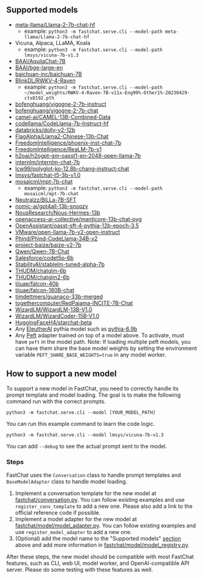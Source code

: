 ## Supported models

- [meta-llama/Llama-2-7b-chat-hf](https://huggingface.co/meta-llama/Llama-2-7b-chat-hf)
  - example: `python3 -m fastchat.serve.cli --model-path meta-llama/Llama-2-7b-chat-hf`
- Vicuna, Alpaca, LLaMA, Koala
  - example: `python3 -m fastchat.serve.cli --model-path lmsys/vicuna-7b-v1.3`
- [BAAI/AquilaChat-7B](https://huggingface.co/BAAI/AquilaChat-7B)
- [BAAI/bge-large-en](https://huggingface.co/BAAI/bge-large-en#using-huggingface-transformers)
- [baichuan-inc/baichuan-7B](https://huggingface.co/baichuan-inc/baichuan-7B)
- [BlinkDL/RWKV-4-Raven](https://huggingface.co/BlinkDL/rwkv-4-raven)
  - example: `python3 -m fastchat.serve.cli --model-path ~/model_weights/RWKV-4-Raven-7B-v11x-Eng99%-Other1%-20230429-ctx8192.pth`
- [bofenghuang/vigogne-2-7b-instruct](https://huggingface.co/bofenghuang/vigogne-2-7b-instruct)
- [bofenghuang/vigogne-2-7b-chat](https://huggingface.co/bofenghuang/vigogne-2-7b-chat)
- [camel-ai/CAMEL-13B-Combined-Data](https://huggingface.co/camel-ai/CAMEL-13B-Combined-Data)
- [codellama/CodeLlama-7b-Instruct-hf](https://huggingface.co/codellama/CodeLlama-7b-Instruct-hf)
- [databricks/dolly-v2-12b](https://huggingface.co/databricks/dolly-v2-12b)
- [FlagAlpha/Llama2-Chinese-13b-Chat](https://huggingface.co/FlagAlpha/Llama2-Chinese-13b-Chat)
- [FreedomIntelligence/phoenix-inst-chat-7b](https://huggingface.co/FreedomIntelligence/phoenix-inst-chat-7b)
- [FreedomIntelligence/ReaLM-7b-v1](https://huggingface.co/FreedomIntelligence/Realm-7b)
- [h2oai/h2ogpt-gm-oasst1-en-2048-open-llama-7b](https://huggingface.co/h2oai/h2ogpt-gm-oasst1-en-2048-open-llama-7b)
- [internlm/internlm-chat-7b](https://huggingface.co/internlm/internlm-chat-7b)
- [lcw99/polyglot-ko-12.8b-chang-instruct-chat](https://huggingface.co/lcw99/polyglot-ko-12.8b-chang-instruct-chat)
- [lmsys/fastchat-t5-3b-v1.0](https://huggingface.co/lmsys/fastchat-t5)
- [mosaicml/mpt-7b-chat](https://huggingface.co/mosaicml/mpt-7b-chat)
  - example: `python3 -m fastchat.serve.cli --model-path mosaicml/mpt-7b-chat`
- [Neutralzz/BiLLa-7B-SFT](https://huggingface.co/Neutralzz/BiLLa-7B-SFT)
- [nomic-ai/gpt4all-13b-snoozy](https://huggingface.co/nomic-ai/gpt4all-13b-snoozy)
- [NousResearch/Nous-Hermes-13b](https://huggingface.co/NousResearch/Nous-Hermes-13b)
- [openaccess-ai-collective/manticore-13b-chat-pyg](https://huggingface.co/openaccess-ai-collective/manticore-13b-chat-pyg)
- [OpenAssistant/oasst-sft-4-pythia-12b-epoch-3.5](https://huggingface.co/OpenAssistant/oasst-sft-4-pythia-12b-epoch-3.5)
- [VMware/open-llama-7b-v2-open-instruct](https://huggingface.co/VMware/open-llama-7b-v2-open-instruct)
- [Phind/Phind-CodeLlama-34B-v2](https://huggingface.co/Phind/Phind-CodeLlama-34B-v2)
- [project-baize/baize-v2-7b](https://huggingface.co/project-baize/baize-v2-7b)
- [Qwen/Qwen-7B-Chat](https://huggingface.co/Qwen/Qwen-7B-Chat)
- [Salesforce/codet5p-6b](https://huggingface.co/Salesforce/codet5p-6b)
- [StabilityAI/stablelm-tuned-alpha-7b](https://huggingface.co/stabilityai/stablelm-tuned-alpha-7b)
- [THUDM/chatglm-6b](https://huggingface.co/THUDM/chatglm-6b)
- [THUDM/chatglm2-6b](https://huggingface.co/THUDM/chatglm2-6b)
- [tiiuae/falcon-40b](https://huggingface.co/tiiuae/falcon-40b)
- [tiiuae/falcon-180B-chat](https://huggingface.co/tiiuae/falcon-180B-chat)
- [timdettmers/guanaco-33b-merged](https://huggingface.co/timdettmers/guanaco-33b-merged)
- [togethercomputer/RedPajama-INCITE-7B-Chat](https://huggingface.co/togethercomputer/RedPajama-INCITE-7B-Chat)
- [WizardLM/WizardLM-13B-V1.0](https://huggingface.co/WizardLM/WizardLM-13B-V1.0)
- [WizardLM/WizardCoder-15B-V1.0](https://huggingface.co/WizardLM/WizardCoder-15B-V1.0)
- [HuggingFaceH4/starchat-beta](https://huggingface.co/HuggingFaceH4/starchat-beta)
- Any [EleutherAI](https://huggingface.co/EleutherAI) pythia model such as [pythia-6.9b](https://huggingface.co/EleutherAI/pythia-6.9b)
- Any [Peft](https://github.com/huggingface/peft) adapter trained on top of a
  model above.  To activate, must have `peft` in the model path.  Note: If
  loading multiple peft models, you can have them share the base model weights by
  setting the environment variable `PEFT_SHARE_BASE_WEIGHTS=true` in any model
  worker.

## How to support a new model

To support a new model in FastChat, you need to correctly handle its prompt template and model loading.
The goal is to make the following command run with the correct prompts.

```
python3 -m fastchat.serve.cli --model [YOUR_MODEL_PATH]
```

You can run this example command to learn the code logic.

```
python3 -m fastchat.serve.cli --model lmsys/vicuna-7b-v1.3
```

You can add `--debug` to see the actual prompt sent to the model.

### Steps

FastChat uses the `Conversation` class to handle prompt templates and `BaseModelAdapter` class to handle model loading.

1. Implement a conversation template for the new model at [fastchat/conversation.py](https://github.com/lm-sys/FastChat/blob/main/fastchat/conversation.py). You can follow existing examples and use `register_conv_template` to add a new one. Please also add a link to the official reference code if possible.
2. Implement a model adapter for the new model at [fastchat/model/model_adapter.py](https://github.com/lm-sys/FastChat/blob/main/fastchat/model/model_adapter.py). You can follow existing examples and use `register_model_adapter` to add a new one.
3. (Optional) add the model name to the "Supported models" [section](#supported-models) above and add more information in [fastchat/model/model_registry.py](https://github.com/lm-sys/FastChat/blob/main/fastchat/model/model_registry.py).

After these steps, the new model should be compatible with most FastChat features, such as CLI, web UI, model worker, and OpenAI-compatible API server. Please do some testing with these features as well.
